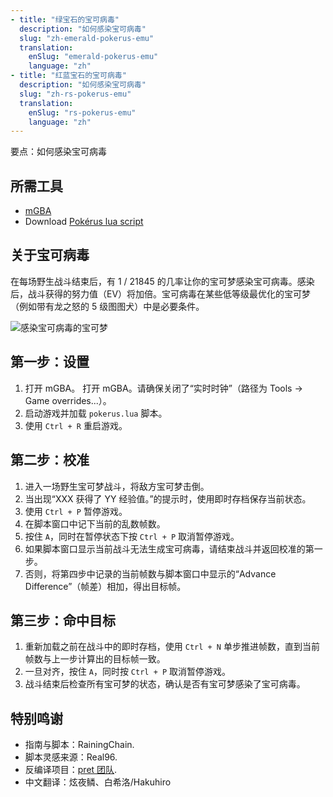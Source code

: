 ```yaml
---
- title: "绿宝石的宝可病毒"
  description: "如何感染宝可病毒"
  slug: "zh-emerald-pokerus-emu"
  translation:
    enSlug: "emerald-pokerus-emu"
    language: "zh"
- title: "红蓝宝石的宝可病毒"
  description: "如何感染宝可病毒"
  slug: "zh-rs-pokerus-emu"
  translation:
    enSlug: "rs-pokerus-emu"
    language: "zh"
---
```


<Gist>要点：如何感染宝可病毒</Gist>

## 所需工具

- [mGBA](/mgba-setup)
- Download [Pokérus lua script](https://raw.githubusercontent.com/RainingChain/pk_emu_scripts/refs/heads/main/Gen3/pokerus.lua)

## 关于宝可病毒

在每场野生战斗结束后，有 1 / 21845 的几率让你的宝可梦感染宝可病毒。感染后，战斗获得的努力值（EV）将加倍。宝可病毒在某些低等级最优化的宝可梦（例如带有龙之怒的 5 级图图犬）中是必要条件。

![感染宝可病毒的宝可梦](/images/Emerald/pokerus.png)

## 第一步：设置

1. <ShowIf slug="/zh-emerald-pokerus-emu">打开 mGBA。</ShowIf>
   <ShowIf slug="/zh-rs-pokerus-emu">
     打开 mGBA。请确保关闭了“实时时钟”（路径为 Tools -> Game overrides...）。
   </ShowIf>
1. 启动游戏并加载 `pokerus.lua` 脚本。
1. 使用 `Ctrl + R` 重启游戏。

## 第二步：校准

1. 进入一场野生宝可梦战斗，将敌方宝可梦击倒。
2. 当出现“XXX 获得了 YY 经验值。”的提示时，使用即时存档保存当前状态。
3. 使用 `Ctrl + P` 暂停游戏。
4. 在脚本窗口中记下当前的乱数帧数。
5. 按住 `A`，同时在暂停状态下按 `Ctrl + P` 取消暂停游戏。
6. 如果脚本窗口显示当前战斗无法生成宝可病毒，请结束战斗并返回校准的第一步。
7. 否则，将第四步中记录的当前帧数与脚本窗口中显示的“Advance Difference”（帧差）相加，得出目标帧。

## 第三步：命中目标

1. 重新加载之前在战斗中的即时存档，使用 `Ctrl + N` 单步推进帧数，直到当前帧数与上一步计算出的目标帧一致。
2. 一旦对齐，按住 `A`，同时按 `Ctrl + P` 取消暂停游戏。
3. 战斗结束后检查所有宝可梦的状态，确认是否有宝可梦感染了宝可病毒。

<YouTubeVideo id="ySpe6-4xCNc" />

## 特别鸣谢

- 指南与脚本：RainingChain.
- 脚本灵感来源：Real96.
- 反编译项目：[pret 团队](https://github.com/pret/pokeemerald).
- 中文翻译：炫夜鳞、白希洛/Hakuhiro
